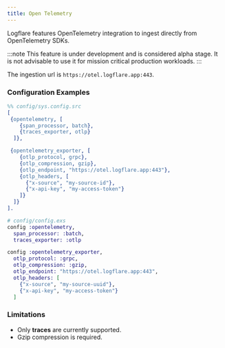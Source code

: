 ```yaml
---
title: Open Telemetry
---
```



Logflare features OpenTelemetry integration to ingest directly from OpenTelemetry SDKs.

:::note
This feature is under development and is considered alpha stage. It is not advisable to use it for mission critical production workloads.
:::

The ingestion url is `https://otel.logflare.app:443`.

### Configuration Examples

<Tabs>
  <TabItem value="erlang" label="Erlang" default>

```erlang
%% config/sys.config.src
[
 {opentelemetry, [
    {span_processor, batch},
    {traces_exporter, otlp}
  ]},

 {opentelemetry_exporter, [
    {otlp_protocol, grpc},
    {otlp_compression, gzip},
    {otlp_endpoint, "https://otel.logflare.app:443"},
    {otlp_headers, [
      {"x-source", "my-source-id"},
      {"x-api-key", "my-access-token"}
    ]}
  ]}
].
```

  </TabItem>
  <TabItem value="elixir" label="Elixir">

```elixir
# config/config.exs
config :opentelemetry,
  span_processor: :batch,
  traces_exporter: :otlp

config :opentelemetry_exporter,
  otlp_protocol: :grpc,
  otlp_compression: :gzip, 
  otlp_endpoint: "https://otel.logflare.app:443",
  otlp_headers: [
    {"x-source", "my-source-uuid"},
    {"x-api-key", "my-access-token"}
  ]
```

  </TabItem>
</Tabs>

### Limitations

- Only **traces** are currently supported.
- Gzip compression is required.
